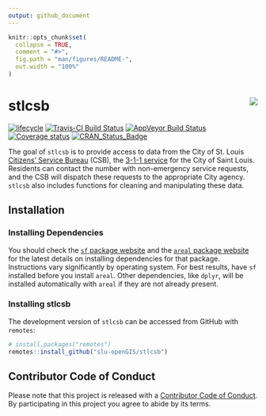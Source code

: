 ```yaml
---
output: github_document
---
```


<!-- index.md is generated from index.Rmd. Please edit that file -->

```r
knitr::opts_chunk$set(
  collapse = TRUE,
  comment = "#>",
  fig.path = "man/figures/README-",
  out.width = "100%"
)
```

# stlcsb <img src="man/figures/csbLogo.png" align="right" />

[![lifecycle](https://img.shields.io/badge/lifecycle-maturing-blue.svg)](https://www.tidyverse.org/lifecycle/#maturing)
[![Travis-CI Build Status](https://travis-ci.org/slu-openGIS/stlcsb.svg?branch=master)](https://travis-ci.org/slu-openGIS/stlcsb)
[![AppVeyor Build Status](https://ci.appveyor.com/api/projects/status/github/slu-openGIS/stlcsb?branch=master&svg=true)](https://ci.appveyor.com/project/chris-prener/stlcsb)
[![Coverage status](https://codecov.io/gh/slu-openGIS/stlcsb/branch/master/graph/badge.svg)](https://codecov.io/github/slu-openGIS/stlcsb?branch=master)
[![CRAN\_Status\_Badge](http://www.r-pkg.org/badges/version/stlcsb)](https://cran.r-project.org/package=stlcsb)

The goal of `stlcsb` is to provide access to data from the City of St. Louis [Citizens’ Service Bureau](https://www.stlouis-mo.gov/government/departments/public-safety/neighborhood-stabilization-office/citizens-service-bureau/index.cfm) (CSB), the [3-1-1 service](https://en.wikipedia.org/wiki/3-1-1) for the City of Saint Louis. Residents can contact the number with non-emergency service requests, and the CSB will dispatch these requests to the appropriate City agency. `stlcsb` also includes functions for cleaning and manipulating these data.

## Installation
### Installing Dependencies
You should check the [`sf` package website](https://r-spatial.github.io/sf/) and the [`areal` package website](https://slu-openGIS.github.io/areal/) for the latest details on installing dependencies for that package. Instructions vary significantly by operating system. For best results, have `sf` installed before you install `areal`. Other dependencies, like `dplyr`, will be installed automatically with `areal` if they are not already present.

### Installing stlcsb
The development version of `stlcsb` can be accessed from GitHub with `remotes`:

```r
# install.packages("remotes")
remotes::install_github("slu-openGIS/stlcsb")
```

## Contributor Code of Conduct
Please note that this project is released with a [Contributor Code of Conduct](.github/CODE_OF_CONDUCT.md). By participating in this project you agree to abide by its terms.
